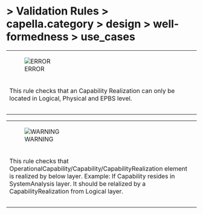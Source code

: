       
= > Validation Rules > capella.category > design > well-formedness > use_cases =
            
{| border="1"
|-
|[[Image:Images/error.gif|ERROR]]
|  
|-
|This rule checks that an Capability Realization can only be located in Logical, Physical and EPBS level. 
|-
|- 
|}            
{| border="1"
|-
|[[Image:Images/warning.gif|WARNING]]
|  
|-
|This rule checks that OperationalCapability/Capability/CapabilityRealization element is realized by below layer.  Example: If Capability resides in SystemAnalysis layer. It should be relalized by a CapabilityRealization from Logical layer. 
|-
|- 
|}   